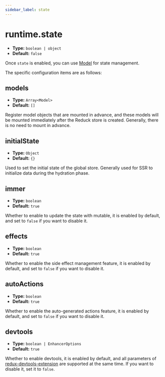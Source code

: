 ```yaml
---
sidebar_label: state
---
```


# runtime.state

- **Type:** `boolean | object`
- **Default:** `false`

Once `state` is enabled, you can use [Model](/guides/topic-detail/model/quick-start) for state management.

The specific configuration items are as follows:

## models

- **Type:** `Array<Model>`
- **Default:** `[]`

Register model objects that are mounted in advance, and these models will be mounted immediately after the Reduck store is created. Generally, there is no need to mount in advance.

## initialState

- **Type:** `Object`
- **Default:** `{}`

Used to set the initial state of the global store. Generally used for SSR to initialize data during the hydration phase.

## immer

- **Type:** `boolean`
- **Default:** `true`

Whether to enable to update the state with mutable, it is enabled by default, and set to `false` if you want to disable it.

## effects

- **Type:** `boolean`
- **Default:** `true`

Whether to enable the side effect management feature, it is enabled by default, and set to `false` if you want to disable it.

## autoActions

- **Type:** `boolean`
- **Default:** `true`

Whether to enable the auto-generated actions feature, it is enabled by default, and set to `false` if you want to disable it.

## devtools

- **Type:** `boolean | EnhancerOptions`
- **Default:** `true`

Whether to enable devtools, it is enabled by default, and all parameters of [redux-devtools-extension](https://github.com/zalmoxisus/redux-devtools-extension/blob/master/docs/API/Arguments.md) are supported at the same time. If you want to disable it, set it to `false`.
